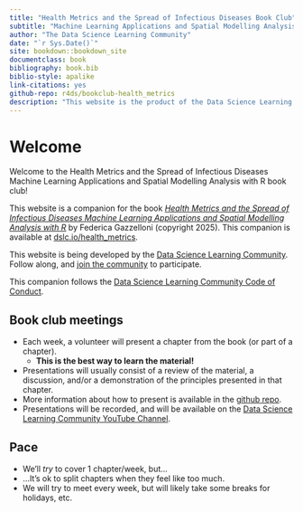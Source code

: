 ```yaml
---
title: "Health Metrics and the Spread of Infectious Diseases Book Club"
subtitle: "Machine Learning Applications and Spatial Modelling Analysis with R"
author: "The Data Science Learning Community"
date: "`r Sys.Date()`"
site: bookdown::bookdown_site
documentclass: book
bibliography: book.bib
biblio-style: apalike
link-citations: yes
github-repo: r4ds/bookclub-health_metrics
description: "This website is the product of the Data Science Learning Community's Health Metrics and the Spread of Infectious Diseases Machine Learning Applications and Spatial Modelling Analysis with R Book Club."
---
```


# Welcome {.unnumbered}

Welcome to the Health Metrics and the Spread of Infectious Diseases Machine Learning Applications and Spatial Modelling Analysis with R book club!

This website is a companion for the book [*Health Metrics and the Spread of Infectious Diseases Machine Learning Applications and Spatial Modelling Analysis with R*](https://bookdown.org/fede_gazzelloni/hmsidR/) by Federica Gazzelloni (copyright 2025). This companion is available at [dslc.io/health_metrics](https://dslc.io/health_metrics).

This website is being developed by the [Data Science Learning Community](https://dslc.io). Follow along, and [join the community](https://dslc.io/join) to participate.

This companion follows the [Data Science Learning Community Code of Conduct](https://dslc.io/code_of_conduct.html).

## Book club meetings {.unnumbered}

-   Each week, a volunteer will present a chapter from the book (or part of a chapter).
    -   **This is the best way to learn the material!**
-   Presentations will usually consist of a review of the material, a discussion, and/or a demonstration of the principles presented in that chapter.
-   More information about how to present is available in the [github repo](https://github.com/r4ds/bookclub-health_metrics).
-   Presentations will be recorded, and will be available on the [Data Science Learning Community YouTube Channel](https://dslc.io/youtube).

## Pace {.unnumbered}

-   We'll *try* to cover 1 chapter/week, but...
-   ...It's ok to split chapters when they feel like too much.
-   We will try to meet every week, but will likely take some breaks for holidays, etc.
